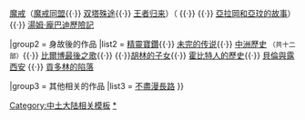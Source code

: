 {{Navbox
|name   = 中土大陸
|title  = [[托爾金]][[中土大陸]]的故事

|group1 = 生前的作品
|list1  = [[哈比人歷險記|霍比特人]]{{·}} [[魔戒]]（[[魔戒現身|魔戒同盟]]{{·}} [[雙城奇謀|双塔殊途]]{{·}} [[王者再臨|王者归来]]）（{{link-es|魔戒序言|Prólogo de El Señor de los Anillos|序言}} {{·}} {{link-es|魔戒附錄|Apéndices de El Señor de los Anillos|附錄}} {{·}} [[亞拉岡和亞玟的故事]]）{{·}} [[湯姆·龐巴迪歷險記]]

|group2 = 身故後的作品
|list2  = [[精靈寶鑽]]{{·}} [[未完成的故事|未完的传说]]{{·}} [[中土世界的歷史|中洲歷史]] <small>（共十二部）</small>{{·}} [[比爾博最後之歌]]{{·}}   {{le|J·R·R·托爾金的信件|The Letters of J. R. R. Tolkien}} {{·}}[[胡林的子女]]{{·}} [[哈比人的歷史|霍比特人的歷史]]{{·}} [[貝倫與露西安]] {{·}} [[貢多林的陷落]]

|group3 = 其他相关的作品
|list3 = [[不盡漫長路]]
}}
<noinclude>
{{noteTA
|G1=LOTR
}}
[[Category:中土大陆相关模板]]
[[Category:中土大陸書本|*]]
</noinclude>